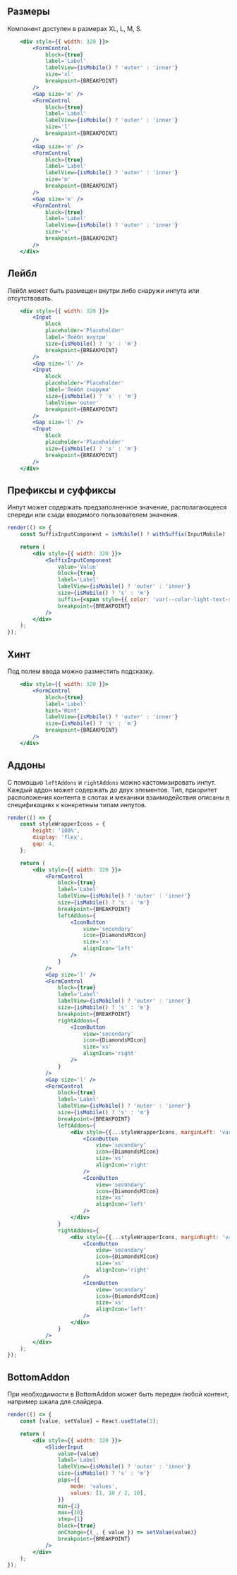 ## Размеры

Компонент доступен в размерах XL, L, M, S.

```jsx live
    <div style={{ width: 320 }}>
        <FormControl 
            block={true} 
            label='Label' 
            labelView={isMobile() ? 'outer' : 'inner'} 
            size='xl' 
            breakpoint={BREAKPOINT}
        />
        <Gap size='m' />
        <FormControl 
            block={true} 
            label='Label' 
            labelView={isMobile() ? 'outer' : 'inner'} 
            size='l' 
            breakpoint={BREAKPOINT}
        />
        <Gap size='m' />
        <FormControl 
            block={true} 
            label='Label' 
            labelView={isMobile() ? 'outer' : 'inner'} 
            size='m' 
            breakpoint={BREAKPOINT}
        />
        <Gap size='m' />
        <FormControl 
            block={true} 
            label='Label' 
            labelView={isMobile() ? 'outer' : 'inner'} 
            size='s' 
            breakpoint={BREAKPOINT}
        />
    </div>
```

## Лейбл

Лейбл может быть размещен внутри либо снаружи инпута или отсутствовать.

```jsx live
    <div style={{ width: 320 }}>
        <Input 
            block
            placeholder='Placeholder'
            label='Лейбл внутри'
            size={isMobile() ? 's' : 'm'}
            breakpoint={BREAKPOINT}
        />
        <Gap size='l' />
        <Input
            block
            placeholder='Placeholder'
            label='Лейбл снаружи'
            size={isMobile() ? 's' : 'm'}
            labelView='outer'
            breakpoint={BREAKPOINT}
        />
        <Gap size='l' />
        <Input 
            block 
            placeholder='Placeholder' 
            size={isMobile() ? 's' : 'm'} 
            breakpoint={BREAKPOINT} 
        />
    </div>
```

## Префиксы и суффиксы

Инпут может содержать предзаполненное значение, располагающееся спереди или сзади вводимого пользователем значения. 

```jsx live
render(() => {
    const SuffixInputComponent = isMobile() ? withSuffix(InputMobile) : withSuffix(InputDesktop);

    return (
        <div style={{ width: 320 }}>
            <SuffixInputComponent
                value='Value'
                block={true}
                label='Label'
                labelView={isMobile() ? 'outer' : 'inner'}
                size={isMobile() ? 's' : 'm'}
                suffix={<span style={{ color: 'var(--color-light-text-secondary)' }}> Suffix</span>}
                breakpoint={BREAKPOINT}
            />
        </div>
    );
});
```

## Хинт

Под полем ввода можно разместить подсказку.

```jsx live
    <div style={{ width: 320 }}>
        <FormControl 
            block={true} 
            label='Label' 
            hint='Hint' 
            labelView={isMobile() ? 'outer' : 'inner'}
            size={isMobile() ? 's' : 'm'}
            breakpoint={BREAKPOINT}
        />
    </div>
```

## Аддоны

С помощью `leftAddons` и `rightAddons` можно кастомизировать инпут. Каждый аддон может содержать до двух элементов.
Тип, приоритет расположения контента в слотах и механики взаимодействия описаны в спецификациях к конкретным типам инпутов.

```jsx live
render(() => {
    const styleWrapperIcons = {
        height: '100%',
        display: 'flex',
        gap: 4,
    };

    return (
        <div style={{ width: 320 }}>
            <FormControl 
                block={true} 
                label='Label' 
                labelView={isMobile() ? 'outer' : 'inner'}
                size={isMobile() ? 's' : 'm'}
                breakpoint={BREAKPOINT} 
                leftAddons={
                    <IconButton
                        view='secondary'
                        icon={DiamondsMIcon}
                        size='xs'
                        alignIcon='left'
                    />
                } 
            />
            <Gap size='l' />
            <FormControl 
                block={true} 
                label='Label' 
                labelView={isMobile() ? 'outer' : 'inner'}
                size={isMobile() ? 's' : 'm'}
                breakpoint={BREAKPOINT} 
                rightAddons={
                    <IconButton
                        view='secondary'
                        icon={DiamondsMIcon}
                        size='xs'
                        alignIcon='right'
                    />
                } 
            />
            <Gap size='l' />
            <FormControl
                block={true}
                label='Label'
                labelView={isMobile() ? 'outer' : 'inner'}
                size={isMobile() ? 's' : 'm'}
                breakpoint={BREAKPOINT}
                leftAddons={
                    <div style={{...styleWrapperIcons, marginLeft: 'var(--gap-8-neg)' }}>
                        <IconButton
                            view='secondary'
                            icon={DiamondsMIcon}
                            size='xs'
                            alignIcon='right'
                        />
                        <IconButton
                            view='secondary'
                            icon={DiamondsMIcon}
                            size='xs'
                            alignIcon='left'
                        />
                    </div>
                }
                rightAddons={
                    <div style={{...styleWrapperIcons, marginRight: 'var(--gap-8-neg)' }}>
                        <IconButton
                            view='secondary'
                            icon={DiamondsMIcon}
                            size='xs'
                            alignIcon='right'
                        />
                        <IconButton
                            view='secondary'
                            icon={DiamondsMIcon}
                            size='xs'
                            alignIcon='left'
                        />
                    </div>
                }
            />
        </div>
    );
});
```

## BottomAddon

При необходимости в BottomAddon может быть передан любой контент, например шкала для слайдера.

```jsx live
render(() => {
    const [value, setValue] = React.useState(3);

    return (
        <div style={{ width: 320 }}>
            <SliderInput
                value={value}
                label='Label'
                labelView={isMobile() ? 'outer' : 'inner'}
                size={isMobile() ? 's' : 'm'}
                pips={{
                    mode: 'values',
                    values: [1, 10 / 2, 10],
                }}
                min={1}
                max={10}
                step={1}
                block={true}
                onChange={(_, { value }) => setValue(value)}
                breakpoint={BREAKPOINT}
            />
        </div>
    );
});
```
